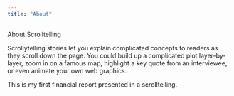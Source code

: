 ```yaml
---
title: "About"
---
```



<span class = "h1"> About Scrolltelling </span>

Scrollytelling stories let you explain complicated concepts to readers as they scroll down the page. You could build up a complicated plot layer-by-layer, zoom in on a famous map, highlight a key quote from an interviewee, or even animate your own web graphics.

This is my first financial report presented in a scrolltelling.